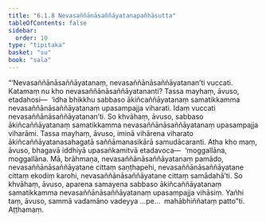```yaml
---
title: "6.1.8 Nevasaññānāsaññāyatanapañhāsutta"
tableOfContents: false
sidebar:
  order: 10
type: "tipitaka"
basket: "su"
book: "sala"
---
```



<DynamicBreadcrumb />

<Division number="339" book="sala" bookNo="13" page="461">

<Paragraph number="1395" book="sala">
“‘Nevasaññānāsaññāyatanaṃ, nevasaññānāsaññāyatanan’ti vuccati. Katamaṃ nu kho nevasaññānāsaññāyatananti? Tassa mayhaṃ, āvuso, etadahosi—  ‘idha bhikkhu sabbaso ākiñcaññāyatanaṃ samatikkamma nevasaññānāsaññāyatanaṃ upasampajja viharati. Idaṃ vuccati nevasaññānāsaññāyatanan’ti. So khvāhaṃ, āvuso, sabbaso ākiñcaññāyatanaṃ samatikkamma nevasaññānāsaññāyatanaṃ upasampajja viharāmi. Tassa mayhaṃ, āvuso, iminā vihārena viharato ākiñcaññāyatanasahagatā saññāmanasikārā samudācaranti.
</Paragraph>

<Paragraph number="1396" book="sala">
Atha kho maṃ, āvuso, bhagavā iddhiyā upasaṅkamitvā etadavoca—  ‘moggallāna, moggallāna. Mā, brāhmaṇa, nevasaññānāsaññāyatanaṃ pamādo, nevasaññānāsaññāyatane cittaṃ saṇṭhapehi, nevasaññānāsaññāyatane cittaṃ ekodiṃ karohi, nevasaññānāsaññāyatane cittaṃ samādahā’ti. So khvāhaṃ, āvuso, aparena samayena sabbaso ākiñcaññāyatanaṃ samatikkamma nevasaññānāsaññāyatanaṃ upasampajja vihāsiṃ. Yañhi taṃ, āvuso, sammā vadamāno vadeyya …pe…  mahābhiññataṃ patto”ti.

</Paragraph>
</Division>

<Paragraph number="1397" type="center" book="sala">
Aṭṭhamaṃ.
</Paragraph>